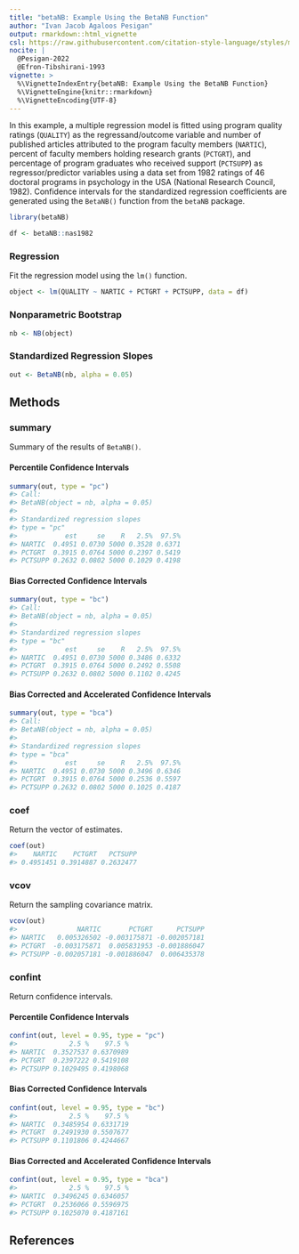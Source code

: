 ```yaml
---
title: "betaNB: Example Using the BetaNB Function"
author: "Ivan Jacob Agaloos Pesigan"
output: rmarkdown::html_vignette
csl: https://raw.githubusercontent.com/citation-style-language/styles/master/apa.csl
nocite: |
  @Pesigan-2022
  @Efron-Tibshirani-1993
vignette: >
  %\VignetteIndexEntry{betaNB: Example Using the BetaNB Function}
  %\VignetteEngine{knitr::rmarkdown}
  %\VignetteEncoding{UTF-8}
---
```




In this example, a multiple regression model is fitted
using program quality ratings (`QUALITY`) as the regressand/outcome variable
and number of published articles attributed to the program faculty members (`NARTIC`),
percent of faculty members holding research grants (`PCTGRT`), and
percentage of program graduates who received support (`PCTSUPP`) as regressor/predictor variables
using a data set from 1982 ratings of 46 doctoral programs in psychology in the USA (National Research Council, 1982).
Confidence intervals for the standardized regression coefficients are generated
using the `BetaNB()` function from the `betaNB` package.


``` r
library(betaNB)
```




``` r
df <- betaNB::nas1982
```

### Regression

Fit the regression model using the `lm()` function.


``` r
object <- lm(QUALITY ~ NARTIC + PCTGRT + PCTSUPP, data = df)
```

### Nonparametric Bootstrap


``` r
nb <- NB(object)
```

### Standardized Regression Slopes


``` r
out <- BetaNB(nb, alpha = 0.05)
```

## Methods

### summary

Summary of the results of `BetaNB()`.

#### Percentile Confidence Intervals


``` r
summary(out, type = "pc")
#> Call:
#> BetaNB(object = nb, alpha = 0.05)
#> 
#> Standardized regression slopes
#> type = "pc"
#>            est     se    R   2.5%  97.5%
#> NARTIC  0.4951 0.0730 5000 0.3528 0.6371
#> PCTGRT  0.3915 0.0764 5000 0.2397 0.5419
#> PCTSUPP 0.2632 0.0802 5000 0.1029 0.4198
```

#### Bias Corrected Confidence Intervals


``` r
summary(out, type = "bc")
#> Call:
#> BetaNB(object = nb, alpha = 0.05)
#> 
#> Standardized regression slopes
#> type = "bc"
#>            est     se    R   2.5%  97.5%
#> NARTIC  0.4951 0.0730 5000 0.3486 0.6332
#> PCTGRT  0.3915 0.0764 5000 0.2492 0.5508
#> PCTSUPP 0.2632 0.0802 5000 0.1102 0.4245
```

#### Bias Corrected and Accelerated Confidence Intervals


``` r
summary(out, type = "bca")
#> Call:
#> BetaNB(object = nb, alpha = 0.05)
#> 
#> Standardized regression slopes
#> type = "bca"
#>            est     se    R   2.5%  97.5%
#> NARTIC  0.4951 0.0730 5000 0.3496 0.6346
#> PCTGRT  0.3915 0.0764 5000 0.2536 0.5597
#> PCTSUPP 0.2632 0.0802 5000 0.1025 0.4187
```

### coef

Return the vector of estimates.


``` r
coef(out)
#>    NARTIC    PCTGRT   PCTSUPP 
#> 0.4951451 0.3914887 0.2632477
```

### vcov

Return the sampling covariance matrix.


``` r
vcov(out)
#>               NARTIC       PCTGRT      PCTSUPP
#> NARTIC   0.005326502 -0.003175871 -0.002057181
#> PCTGRT  -0.003175871  0.005831953 -0.001886047
#> PCTSUPP -0.002057181 -0.001886047  0.006435378
```

### confint

Return confidence intervals.

#### Percentile Confidence Intervals


``` r
confint(out, level = 0.95, type = "pc")
#>             2.5 %    97.5 %
#> NARTIC  0.3527537 0.6370989
#> PCTGRT  0.2397222 0.5419108
#> PCTSUPP 0.1029495 0.4198068
```

#### Bias Corrected Confidence Intervals


``` r
confint(out, level = 0.95, type = "bc")
#>             2.5 %    97.5 %
#> NARTIC  0.3485954 0.6331719
#> PCTGRT  0.2491930 0.5507677
#> PCTSUPP 0.1101806 0.4244667
```

#### Bias Corrected and Accelerated Confidence Intervals


``` r
confint(out, level = 0.95, type = "bca")
#>             2.5 %    97.5 %
#> NARTIC  0.3496245 0.6346057
#> PCTGRT  0.2536066 0.5596975
#> PCTSUPP 0.1025070 0.4187161
```

## References
